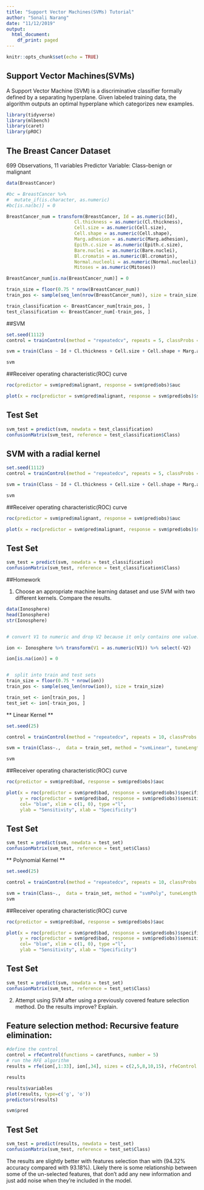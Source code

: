 ```yaml
---
title: "Support Vector Machines(SVMs) Tutorial"
author: "Sonali Narang"
date: "11/12/2019"
output:
  html_document:
    df_print: paged
---
```


```r
knitr::opts_chunk$set(echo = TRUE)
```

## Support Vector Machines(SVMs)

A Support Vector Machine (SVM) is a discriminative classifier formally defined by a separating hyperplane. Given labeled training data, the algorithm outputs an optimal hyperplane which categorizes new examples.

```r
library(tidyverse)
library(mlbench)
library(caret)
library(pROC)
```

## The Breast Cancer Dataset
699 Observations, 11 variables
Predictor Variable: Class--benign or malignant 

```r
data(BreastCancer)

#bc = BreastCancer %>% 
#  mutate_if(is.character, as.numeric)
#bc[is.na(bc)] = 0

BreastCancer_num = transform(BreastCancer, Id = as.numeric(Id), 
                         Cl.thickness = as.numeric(Cl.thickness),
                         Cell.size = as.numeric(Cell.size),
                         Cell.shape = as.numeric(Cell.shape), 
                         Marg.adhesion = as.numeric(Marg.adhesion),
                         Epith.c.size = as.numeric(Epith.c.size),
                         Bare.nuclei = as.numeric(Bare.nuclei), 
                         Bl.cromatin = as.numeric(Bl.cromatin), 
                         Normal.nucleoli = as.numeric(Normal.nucleoli),
                         Mitoses = as.numeric(Mitoses))

BreastCancer_num[is.na(BreastCancer_num)] = 0

train_size = floor(0.75 * nrow(BreastCancer_num))
train_pos <- sample(seq_len(nrow(BreastCancer_num)), size = train_size)

train_classification <- BreastCancer_num[train_pos, ]
test_classification <- BreastCancer_num[-train_pos, ]

```

##SVM 

```r
set.seed(1112)
control = trainControl(method = "repeatedcv", repeats = 5, classProbs = T, savePredictions = T)

svm = train(Class ~ Id + Cl.thickness + Cell.size + Cell.shape + Marg.adhesion + Epith.c.size + Bare.nuclei + Bl.cromatin + Normal.nucleoli +  Mitoses,  data = train_classification, method = "svmLinear", tuneLength = 10, trControl = control)

svm
```
##Receiver operating characteristic(ROC) curve

```r
roc(predictor = svm$pred$malignant, response = svm$pred$obs)$auc

plot(x = roc(predictor = svm$pred$malignant, response = svm$pred$obs)$specificities, y = roc(predictor = svm$pred$malignant, response = svm$pred$obs)$sensitivities, col= "blue", xlim = c(1, 0), type ="l", ylab = "Sensitivity", xlab = "Specificity")

```
## Test Set 

```r
svm_test = predict(svm, newdata = test_classification)
confusionMatrix(svm_test, reference = test_classification$Class)
```
## SVM with a radial kernel 

```r
set.seed(1112)
control = trainControl(method = "repeatedcv", repeats = 5, classProbs = T, savePredictions = T)

svm = train(Class ~ Id + Cl.thickness + Cell.size + Cell.shape + Marg.adhesion + Epith.c.size + Bare.nuclei + Bl.cromatin + Normal.nucleoli +  Mitoses,  data = train_classification, method = "svmRadial", tuneLength = 10, trControl = control)

svm
```

##Receiver operating characteristic(ROC) curve

```r
roc(predictor = svm$pred$malignant, response = svm$pred$obs)$auc

plot(x = roc(predictor = svm$pred$malignant, response = svm$pred$obs)$specificities, y = roc(predictor = svm$pred$malignant, response = svm$pred$obs)$sensitivities, col= "blue", xlim = c(1, 0), type ="l", ylab = "Sensitivity", xlab = "Specificity")

```

## Test Set 

```r
svm_test = predict(svm, newdata = test_classification)
confusionMatrix(svm_test, reference = test_classification$Class)
```

##Homework

1. Choose an appropriate machine learning dataset and use SVM with two different kernels. Compare the results. 

```r
data(Ionosphere)
head(Ionosphere)
str(Ionosphere)


# convert V1 to numeric and drop V2 because it only contains one value:

ion <- Ionosphere %>% transform(V1 = as.numeric(V1)) %>% select(-V2)
```


```r
ion[is.na(ion)] = 0


#  split into train and test sets
train_size = floor(0.75 * nrow(ion))
train_pos <- sample(seq_len(nrow(ion)), size = train_size)

train_set <- ion[train_pos, ]
test_set <- ion[-train_pos, ]
```


** Linear Kernel **

```r
set.seed(25)

control = trainControl(method = "repeatedcv", repeats = 10, classProbs = T, savePredictions = T)

svm = train(Class~.,  data = train_set, method = "svmLinear", tuneLength = 20, trControl = control)

svm
```

##Receiver operating characteristic(ROC) curve
```r
roc(predictor = svm$pred$bad, response = svm$pred$obs)$auc

plot(x = roc(predictor = svm$pred$bad, response = svm$pred$obs)$specificities, 
     y = roc(predictor = svm$pred$bad, response = svm$pred$obs)$sensitivities, 
     col= "blue", xlim = c(1, 0), type ="l", 
     ylab = "Sensitivity", xlab = "Specificity")

```

## Test Set 
```r
svm_test = predict(svm, newdata = test_set)
confusionMatrix(svm_test, reference = test_set$Class)
```



** Polynomial Kernel **

```r
set.seed(25)

control = trainControl(method = "repeatedcv", repeats = 10, classProbs = T, savePredictions = T)

svm = train(Class~.,  data = train_set, method = "svmPoly", tuneLength = 5, trControl = control)
svm
```

##Receiver operating characteristic(ROC) curve
```r
roc(predictor = svm$pred$bad, response = svm$pred$obs)$auc

plot(x = roc(predictor = svm$pred$bad, response = svm$pred$obs)$specificities, 
     y = roc(predictor = svm$pred$bad, response = svm$pred$obs)$sensitivities, 
     col= "blue", xlim = c(1, 0), type ="l", 
     ylab = "Sensitivity", xlab = "Specificity")

```

## Test Set 
```r
svm_test = predict(svm, newdata = test_set)
confusionMatrix(svm_test, reference = test_set$Class)
```





2. Attempt using SVM after using a previously covered feature selection method. Do the results improve? Explain. 

## Feature selection method: Recursive feature elimination:
```r
#define the control 
control = rfeControl(functions = caretFuncs, number = 5)
# run the RFE algorithm
results = rfe(ion[,1:33], ion[,34], sizes = c(2,5,8,10,15), rfeControl = control, method = "svmPoly")

results
```



```r
results$variables
plot(results, type=c('g', 'o'))
predictors(results)
```

```r
svm$pred
```


## Test Set 
```r
svm_test = predict(results, newdata = test_set)
confusionMatrix(svm_test, reference = test_set$Class)
```

The results are slightly better with features selection than with  (94.32% accuracy compared with 93.18%). Likely there is some relationship between some of the un-selected features, that don't add any new information and just add noise when they're included in the model. 


